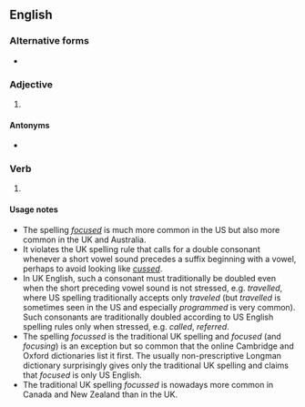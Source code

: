==English==

===Alternative forms===
* {{l|en|focused}}

===Adjective===
{{en-adj}}

# {{lb|en|British}} {{alternative spelling of|focused|lang=en}}

====Antonyms====
* {{l|en|unfocussed}}

===Verb===
{{head|en|verb form}}

# {{lb|en|British}} {{en-past of|focus}}

====Usage notes====
* The spelling ''[[focused]]'' is much more common in the US but also more common in the UK and Australia.
* It violates the UK spelling rule that calls for a double consonant whenever a short vowel sound precedes a suffix beginning with a vowel, perhaps to avoid looking like ''[[cussed]]''.
* In UK English, such a consonant must traditionally be doubled even when the short preceding vowel sound is not stressed, e.g. ''travelled'', where US spelling traditionally accepts only ''traveled'' (but ''travelled'' is sometimes seen in the US and especially ''programmed'' is very common). Such consonants are traditionally doubled according to US English spelling rules only when stressed, e.g. ''called'', ''referred''.
* The spelling ''focussed'' is the traditional UK spelling and ''focused'' (and ''focusing'') is an exception but so common that the online Cambridge and Oxford dictionaries list it first. The usually non-prescriptive Longman dictionary surprisingly gives only the traditional UK spelling and claims that ''focused'' is only US English.
* The traditional UK spelling ''focussed'' is nowadays more common in Canada and New Zealand than in the UK.